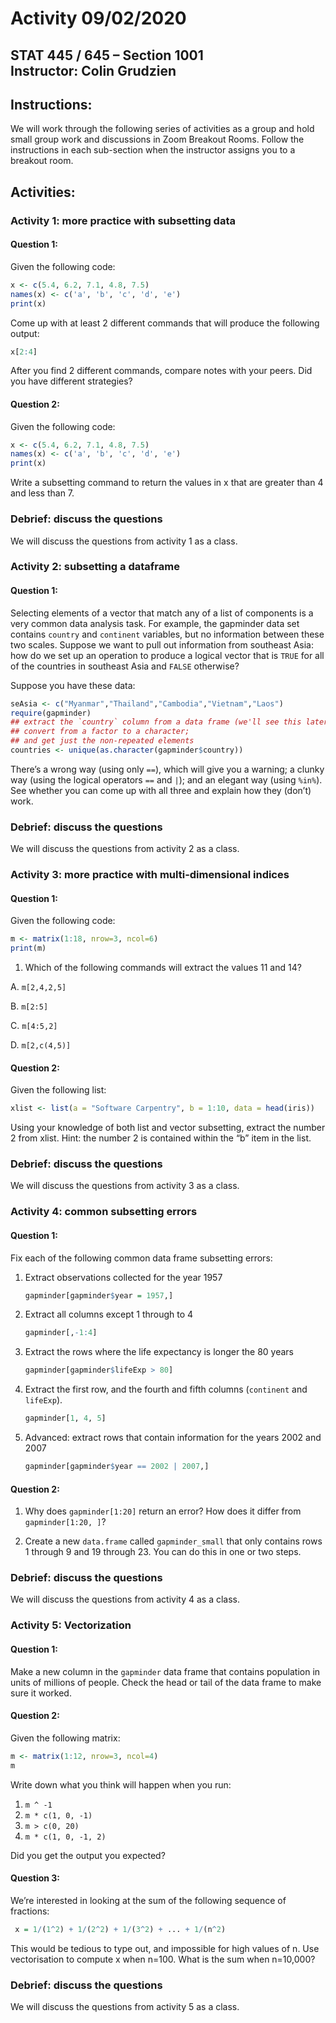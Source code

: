 # Activity 09/02/2020

## STAT 445 / 645 -- Section 1001 <br> Instructor: Colin Grudzien<br>

## Instructions:
We will work through the following series of activities as a group and hold small group work and discussions in Zoom Breakout Rooms.  Follow the instructions in each sub-section when the instructor assigns you to a breakout room.

## Activities:

### Activity 1: more practice with subsetting data

#### Question 1:

Given the following code:
```r
x <- c(5.4, 6.2, 7.1, 4.8, 7.5)
names(x) <- c('a', 'b', 'c', 'd', 'e')
print(x)
```

Come up with at least 2 different commands that will produce the following output:
```r
x[2:4]
```

After you find 2 different commands, compare notes with your peers. Did you have different strategies?


#### Question 2:

Given the following code:

```r
x <- c(5.4, 6.2, 7.1, 4.8, 7.5)
names(x) <- c('a', 'b', 'c', 'd', 'e')
print(x)
```

Write a subsetting command to return the values in x that are greater than 4 and less than 7.

### Debrief: discuss the questions
We will discuss the questions from activity 1 as a class.


### Activity 2: subsetting a dataframe

#### Question 1:

Selecting elements of a vector that match any of a list of components
is a very common data analysis task. For example, the gapminder data set
contains `country` and `continent` variables, but no information between
these two scales. Suppose we want to pull out information from southeast
Asia: how do we set up an operation to produce a logical vector that
is `TRUE` for all of the countries in southeast Asia and `FALSE` otherwise?

Suppose you have these data:
```r
seAsia <- c("Myanmar","Thailand","Cambodia","Vietnam","Laos")
require(gapminder)
## extract the `country` column from a data frame (we'll see this later);
## convert from a factor to a character;
## and get just the non-repeated elements
countries <- unique(as.character(gapminder$country))
```

There's a wrong way (using only `==`), which will give you a warning;
a clunky way (using the logical operators `==` and `|`); and
an elegant way (using `%in%`). See whether you can come up with all three
and explain how they (don't) work.


### Debrief: discuss the questions
We will discuss the questions from activity 2 as a class.


### Activity 3: more practice with multi-dimensional indices

#### Question 1:

Given the following code:
```r
m <- matrix(1:18, nrow=3, ncol=6)
print(m)
```

1. Which of the following commands will extract the values 11 and 14?

A. `m[2,4,2,5]`

B. `m[2:5]`

C. `m[4:5,2]`

D. `m[2,c(4,5)]`


#### Question 2:
Given the following list:

```r
xlist <- list(a = "Software Carpentry", b = 1:10, data = head(iris))
```

Using your knowledge of both list and vector subsetting, extract the number 2 from xlist.
Hint: the number 2 is contained within the "b" item in the list.



### Debrief: discuss the questions
We will discuss the questions from activity 3 as a class.


### Activity 4: common subsetting errors

#### Question 1:

Fix each of the following common data frame subsetting errors:

1. Extract observations collected for the year 1957

   ```r
   gapminder[gapminder$year = 1957,]
   ```

2. Extract all columns except 1 through to 4

   ```r
   gapminder[,-1:4]
   ```

3. Extract the rows where the life expectancy is longer the 80 years

   ```r
   gapminder[gapminder$lifeExp > 80]
   ```

4. Extract the first row, and the fourth and fifth columns
  (`continent` and `lifeExp`).

   ```r
   gapminder[1, 4, 5]
   ```

5. Advanced: extract rows that contain information for the years 2002
   and 2007

   ```r
   gapminder[gapminder$year == 2002 | 2007,]
   ```

#### Question 2:

1. Why does `gapminder[1:20]` return an error? How does it differ from `gapminder[1:20, ]`?


2. Create a new `data.frame` called `gapminder_small` that only contains rows 1 through 9
and 19 through 23. You can do this in one or two steps.

### Debrief: discuss the questions
We will discuss the questions from activity 4 as a class.



### Activity 5: Vectorization

#### Question 1:
Make a new column in the `gapminder` data frame that
contains population in units of millions of people.
Check the head or tail of the data frame to make sure
it worked.


#### Question 2:
Given the following matrix:

```r
m <- matrix(1:12, nrow=3, ncol=4)
m
```

Write down what you think will happen when you run:

1. `m ^ -1`
2. `m * c(1, 0, -1)`
3. `m > c(0, 20)`
4. `m * c(1, 0, -1, 2)`

Did you get the output you expected? 


#### Question 3:

We're interested in looking at the sum of the
following sequence of fractions:

```r
 x = 1/(1^2) + 1/(2^2) + 1/(3^2) + ... + 1/(n^2)
```

This would be tedious to type out, and impossible for high values of
n.  Use vectorisation to compute x when n=100. What is the sum when
n=10,000?


### Debrief: discuss the questions
We will discuss the questions from activity 5 as a class.
